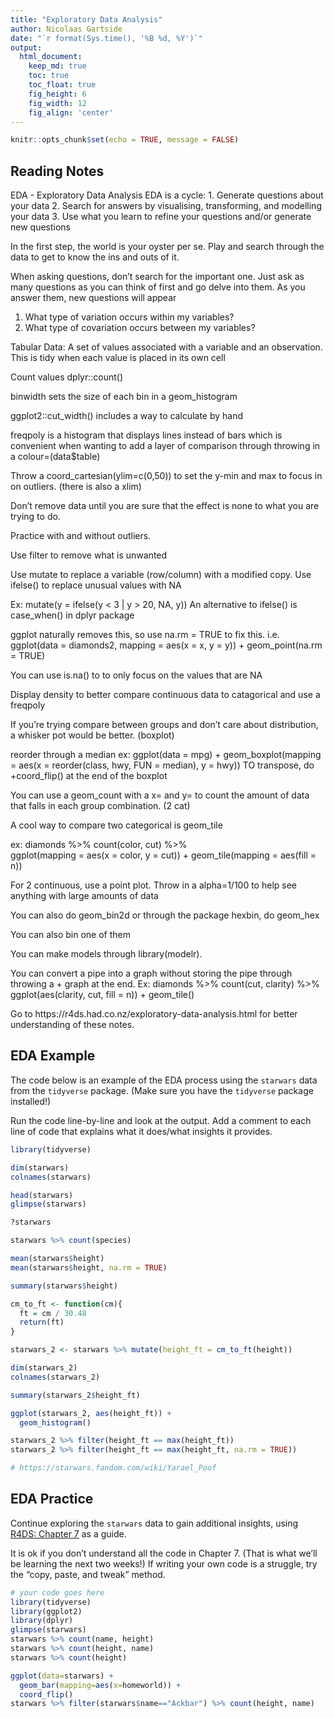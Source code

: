 ```yaml
---
title: "Exploratory Data Analysis"
author: Nicolaas Gartside
date: "`r format(Sys.time(), '%B %d, %Y')`"
output:
  html_document:  
    keep_md: true
    toc: true
    toc_float: true
    fig_height: 6
    fig_width: 12
    fig_align: 'center'
---
```


```r
knitr::opts_chunk$set(echo = TRUE, message = FALSE)
```

## Reading Notes
EDA - Exploratory Data Analysis
EDA is a cycle:
1. Generate questions about your data
2. Search for answers by visualising, transforming, and modelling your data
3. Use what you learn to refine your questions and/or generate new questions

In the first step, the world is your oyster per se. Play and search through the data to get to know the ins and outs of it.

When asking questions, don't search for the important one. Just ask as many questions as you can think of first and go delve into them. As you answer them, new questions will appear

1. What type of variation occurs within my variables?
2. What type of covariation occurs between my variables?

Tabular Data: A set of values associated with a variable and an observation. This is tidy when each value is placed in its own cell

Count values dplyr::count()

binwidth sets the size of each bin in a geom_histogram

ggplot2::cut_width() includes a way to calculate by hand

freqpoly is a histogram that displays lines instead of bars which is convenient when wanting to add a layer of comparison through throwing in a colour=(data$table)

Throw a coord_cartesian(ylim=c(0,50)) to set the y-min and max to focus in on outliers. (there is also a xlim)

Don't remove data until you are sure that the effect is none to what you are trying to do.

Practice with and without outliers.

Use filter to remove what is unwanted


Use mutate to replace a variable (row/column) with a modified copy. Use ifelse() to replace unusual values with NA

Ex: mutate(y = ifelse(y < 3 | y > 20, NA, y))
An alternative to ifelse() is case_when() in dplyr package

ggplot naturally removes this, so use na.rm = TRUE to fix this.
i.e. 
  ggplot(data = diamonds2,     mapping = aes(x = x, y = y)) + 
  geom_point(na.rm = TRUE)
  
You can use is.na() to to only focus on the values that are NA

Display density to better compare continuous data to catagorical and use a freqpoly

If you're trying compare between groups and don't care about distribution, a whisker pot would be better. (boxplot)

reorder through a median
ex: 
ggplot(data = mpg) +
  geom_boxplot(mapping = aes(x = reorder(class, hwy, FUN = median), y = hwy))
TO transpose, do +coord_flip() at the end of the boxplot

You can use a geom_count with a x= and y= to count the amount of data that falls in each group combination. (2 cat)

A cool way to compare two categorical is geom_tile

ex: 
diamonds %>% 
  count(color, cut) %>%  
  ggplot(mapping = aes(x = color, y = cut)) +
    geom_tile(mapping = aes(fill = n))

For 2 continuous, use a point plot. Throw in a alpha=1/100 to help see anything with large amounts of data

You can also do geom_bin2d or through the package hexbin, do geom_hex

You can also bin one of them

You can make models through library(modelr). 

You can convert a pipe into a graph without storing the pipe through throwing a + graph at the end.
Ex: 
diamonds %>% 
  count(cut, clarity) %>% 
  ggplot(aes(clarity, cut, fill = n)) + 
    geom_tile()

Go to https://r4ds.had.co.nz/exploratory-data-analysis.html for better understanding of these notes.

## EDA Example

The code below is an example of the EDA process using the `starwars` data from the `tidyverse` package. (Make sure you have the `tidyverse` package installed!)

Run the code line-by-line and look at the output. Add a comment to each line of code that explains what it does/what insights it provides.

```r
library(tidyverse)

dim(starwars)
colnames(starwars)

head(starwars)
glimpse(starwars)

?starwars

starwars %>% count(species)

mean(starwars$height)
mean(starwars$height, na.rm = TRUE)

summary(starwars$height)

cm_to_ft <- function(cm){
  ft = cm / 30.48
  return(ft)
}

starwars_2 <- starwars %>% mutate(height_ft = cm_to_ft(height)) 

dim(starwars_2)
colnames(starwars_2)

summary(starwars_2$height_ft)

ggplot(starwars_2, aes(height_ft)) + 
  geom_histogram()

starwars_2 %>% filter(height_ft == max(height_ft))
starwars_2 %>% filter(height_ft == max(height_ft, na.rm = TRUE))

# https://starwars.fandom.com/wiki/Yarael_Poof
```

## EDA Practice

Continue exploring the `starwars` data to gain additional insights, using [R4DS: Chapter 7](https://r4ds.had.co.nz/exploratory-data-analysis.html) as a guide.

It is ok if you don't understand all the code in Chapter 7. (That is what we'll be learning the next two weeks!) If writing your own code is a struggle, try the "copy, paste, and tweak" method.

```r
# your code goes here
library(tidyverse)
library(ggplot2)
library(dplyr)
glimpse(starwars)
starwars %>% count(name, height)
starwars %>% count(height, name)
starwars %>% count(height)

ggplot(data=starwars) +
  geom_bar(mapping=aes(x=homeworld)) +
  coord_flip()
starwars %>% filter(starwars$name=="Ackbar") %>% count(height, name)
```